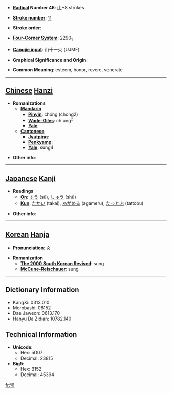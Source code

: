* '''[[Wiktionary:Chinese radical index| Radical]] Number 46''': [[Wiktionary:Chinese radical index 山|山]]+8 strokes

* '''[[Wiktionary:Chinese total strokes index|Stroke number]]''': [[Wiktionary:Chinese total strokes index 11|11]]

* '''Stroke order''': 

* '''[[Wiktionary:Chinese four corner index|Four-Corner System]]''': 2290<sub>1</sub>

* '''[[Wiktionary:Chinese Cangjie index|Cangjie input]]''': 山十一火 (UJMF)

* '''Graphical Significance and Origin''': 

* '''Common Meaning''': esteem, honor, revere, venerate

----

== [[Chinese]] [[Hanzi]] ==

* '''Romanizations'''
** '''[[Mandarin]]'''
*** '''[[Pinyin]]''': chóng (chong2)
*** '''[[Wade-Giles]]''': ch'ung<sup>2</sup>
*** '''[[Yale]]''': 
** '''[[Cantonese]]'''
*** '''[[Jyutping]]''':
*** '''[[Penkyamp]]''': 
*** '''[[Yale]]''': sung4

* '''Other info''': 

----

== [[Japanese]] [[Kanji]] ==

* '''Readings'''
** '''[[On]]''': [[すう]] (sū), [[しゅう]] (shū)
** '''[[Kun]]''': [[たかい]] (takai), [[あがめる]] (agameru), [[たっとぶ]] (tattobu)

* '''Other info''':  

----

== [[Korean]] [[Hanja]] ==

* '''Pronunciation''': 숭

* '''Romanization'''
** '''[[The 2000 South Korean Revised Romanization|The 2000 South Korean Revised]]''': sung
** '''[[McCune-Reischauer]]''': sung

----

== Dictionary Information ==

* KangXi: 0313.010
* Morobashi: 08152
* Dae Jaweon: 0613.170
* Hanyu Da Zidian: 10782.140

== Technical Information ==

* '''Unicode''':
** Hex: 5D07
** Decimal: 23815
* '''Big5''':
** Hex: B152
** Decimal: 45394

[[fr:崇]]